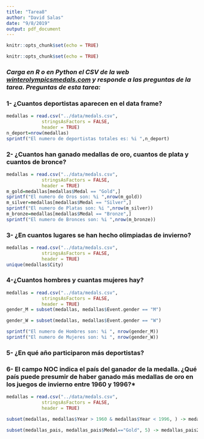 ```yaml
---
title: "Tarea8"
author: "David Salas"
date: "9/8/2019"
output: pdf_document
---
```


```r
knitr::opts_chunk$set(echo = TRUE)
```

```r
knitr::opts_chunk$set(echo = TRUE)
```

### *Carga en R o en Python el CSV de la web [winterolympicsmedals.com](http://winterolympicsmedals.com/medals.csv) y responde a las preguntas de la tarea. Preguntas de esta tarea:*

### **1- ¿Cuantos deportistas aparecen en el data frame?**
```r
medallas = read.csv("../data/medals.csv",
             stringsAsFactors = FALSE, 
             header = TRUE)
n_deport=nrow(medallas)
sprintf("El numero de deportistas totales es: %i ",n_deport)
```

### **2- ¿Cuantos han ganado medallas de oro, cuantos de plata y cuantos de bronce?**

```r
medallas = read.csv("../data/medals.csv",
             stringsAsFactors = FALSE, 
             header = TRUE)
m_gold=medallas[medallas$Medal == "Gold",]
sprintf("El numero de Oros son: %i ",nrow(m_gold))
m_silver=medallas[medallas$Medal == "Silver",]
sprintf("El numero de Platas son: %i ",nrow(m_silver))
m_bronze=medallas[medallas$Medal == "Bronze",]
sprintf("El numero de Bronces son: %i ",nrow(m_bronze))
```

### **3- ¿En cuantos lugares se han hecho olimpiadas de invierno?**
```r
medallas = read.csv("../data/medals.csv",
             stringsAsFactors = FALSE, 
             header = TRUE)
unique(medallas$City)
```

### **4-¿Cuantos hombres y cuantas mujeres hay?**
```r
medallas = read.csv("../data/medals.csv",
             stringsAsFactors = FALSE, 
             header = TRUE)
gender_M = subset(medallas, medallas$Event.gender == "M")

gender_W = subset(medallas, medallas$Event.gender == "W")

sprintf("El numero de Hombres son: %i ", nrow(gender_M))
sprintf("El numero de Mujeres son: %i ", nrow(gender_W))
```

### **5- ¿En qué año participaron más deportistas?**


### **6- El campo NOC indica el país del ganador de la medalla. ¿Qué país puede presumir de haber ganado más medallas de oro en los juegos de invierno entre 1960 y 1996?***
```r
medallas = read.csv("../data/medals.csv",
             stringsAsFactors = FALSE, 
             header = TRUE)

subset(medallas, medallas$Year > 1960 & medallas$Year < 1996, ) -> medallas_pais

subset(medallas_pais, medallas_pais$Medal=="Gold", 5) -> medallas_pais2
```
